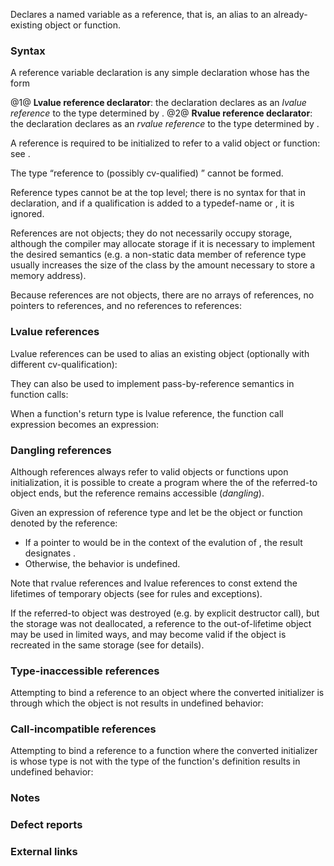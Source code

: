 {{title|Reference declaration}}
{{cpp/language/declarations/navbar}}

Declares a named variable as a reference, that is, an alias to an already-existing object or function.

===Syntax===
A reference variable declaration is any simple declaration whose {{rlp|declarations|declarator}} has the form

{{sdsc begin}}
{{sdsc|num=1|
{{ttb|&amp;}} {{spar optional|attr}} {{spar|declarator}}
}}
{{sdsc|num=2|notes={{mark since c++11}}|
{{ttb|&amp;&amp;}} {{spar optional|attr}} {{spar|declarator}}
}}
{{sdsc end}}

@1@ '''Lvalue reference declarator''': the declaration {{c|S&amp; D;}} declares {{tt|D}} as an ''lvalue reference'' to the type determined by {{spar|decl-specifier-seq}} {{tt|S}}.
@2@ '''Rvalue reference declarator''': the declaration {{c|S&amp;&amp; D;}} declares {{tt|D}} as an ''rvalue reference'' to the type determined by {{spar|decl-specifier-seq}} {{tt|S}}.

{{par begin}}
{{par|{{spar|declarator}}|any {{rlp|declarations|declarator}} except another reference declarator (there are no references to references)}}
{{par|{{spar|attr}}|{{mark since c++11}} list of {{rlp|attributes}}}}
{{par end}}

A reference is required to be initialized to refer to a valid object or function: see {{rlp|reference initialization}}.

The type “reference to (possibly cv-qualified) {{c/core|void}}” cannot be formed.

Reference types cannot be {{rlp|cv|cv-qualified}} at the top level; there is no syntax for that in declaration, and if a qualification is added to a typedef-name{{rev inl|since=c++11| or {{rlpt|decltype}} specifier,}} or {{rlp|template parameters#Type template parameter|type template parameter}}, it is ignored.

References are not objects; they do not necessarily occupy storage, although the compiler may allocate storage if it is necessary to implement the desired semantics (e.g. a non-static data member of reference type usually increases the size of the class by the amount necessary to store a memory address).

Because references are not objects, there are no arrays of references, no pointers to references, and no references to references:

{{source|
int&amp; a[3]; // error
int&amp;* p;   // error
int&amp; &amp;r;   // error
}}

{{rrev|since=c++11|
===Reference collapsing===
It is permitted to form references to references through type manipulations in templates or typedefs, in which case the ''reference collapsing'' rules apply: rvalue reference to rvalue reference collapses to rvalue reference, all other combinations form lvalue reference:

{{source|1=
typedef int&amp;  lref;
typedef int&amp;&amp; rref;
int n;

lref&amp;  r1 = n; // type of r1 is int&amp;
lref&amp;&amp; r2 = n; // type of r2 is int&amp;
rref&amp;  r3 = n; // type of r3 is int&amp;
rref&amp;&amp; r4 = 1; // type of r4 is int&amp;&amp;
}}
(This, along with special rules for {{rlp|template argument deduction}} when {{tt|T&amp;&amp;}} is used in a function template, forms the rules that make {{lc|std::forward}} possible.)
}}

===Lvalue references===
Lvalue references can be used to alias an existing object (optionally with different cv-qualification):

{{example|code=
#include &lt;iostream&gt;
#include &lt;string&gt;

int main()
{
    std::string s = "Ex";
    std::string&amp; r1 = s;
    const std::string&amp; r2 = s;

    r1 += "ample";           // modifies s
//  r2 += "!";               // error: cannot modify through reference to const
    std::cout &lt;&lt; r2 &lt;&lt; '\n'; // prints s, which now holds "Example"
}
}}

They can also be used to implement pass-by-reference semantics in function calls:

{{example|code=
#include &lt;iostream&gt;
#include &lt;string&gt;

void double_string(std::string&amp; s)
{
    s += s; // 's' is the same object as main()'s 'str'
}

int main()
{
    std::string str = "Test";
    double_string(str);
    std::cout &lt;&lt; str &lt;&lt; '\n';
}
}}

When a function's return type is lvalue reference, the function call expression becomes an {{rlp|value category#lvalue|lvalue}} expression:

{{example|code=
#include &lt;iostream&gt;
#include &lt;string&gt;

char&amp; char_number(std::string&amp; s, std::size_t n)
{
    return s.at(n); // string::at() returns a reference to char
}

int main()
{
    std::string str = "Test";
    char_number(str, 1) = 'a'; // the function call is lvalue, can be assigned to
    std::cout &lt;&lt; str &lt;&lt; '\n';
}
}}

{{rrev|since=c++11|
===Rvalue references===
Rvalue references can be used to {{rlp|reference initialization#Lifetime of a temporary|extend the lifetimes}} of temporary objects (note, lvalue references to const can extend the lifetimes of temporary objects too, but they are not modifiable through them):

{{example|code=
#include &lt;iostream&gt;
#include &lt;string&gt;

int main()
{
    std::string s1 = "Test";
//  std::string&amp;&amp; r1 = s1;           // error: can't bind to lvalue

    const std::string&amp; r2 = s1 + s1; // okay: lvalue reference to const extends lifetime
//  r2 += "Test";                    // error: can't modify through reference to const

    std::string&amp;&amp; r3 = s1 + s1;      // okay: rvalue reference extends lifetime
    r3 += "Test";                    // okay: can modify through reference to non-const
    std::cout &lt;&lt; r3 &lt;&lt; '\n';
}
}}

More importantly, when a function has both rvalue reference and lvalue reference {{rlp|overload resolution|overloads}}, the rvalue reference overload binds to rvalues (including both prvalues and xvalues), while the lvalue reference overload binds to lvalues:

{{example|code=
#include &lt;iostream&gt;
#include &lt;utility&gt;

void f(int&amp; x)
{
    std::cout &lt;&lt; "lvalue reference overload f(" &lt;&lt; x &lt;&lt; ")\n";
}

void f(const int&amp; x)
{
    std::cout &lt;&lt; "lvalue reference to const overload f(" &lt;&lt; x &lt;&lt; ")\n";
}

void f(int&amp;&amp; x)
{
    std::cout &lt;&lt; "rvalue reference overload f(" &lt;&lt; x &lt;&lt; ")\n";
}

int main()
{
    int i = 1;
    const int ci = 2;
    
    f(i);  // calls f(int&amp;)
    f(ci); // calls f(const int&amp;)
    f(3);  // calls f(int&amp;&amp;)
           // would call f(const int&amp;) if f(int&amp;&amp;) overload wasn't provided
    f(std::move(i)); // calls f(int&amp;&amp;)

    // rvalue reference variables are lvalues when used in expressions
    int&amp;&amp; x = 1;
    f(x);            // calls f(int&amp; x)
    f(std::move(x)); // calls f(int&amp;&amp; x)
}
}}

This allows {{rlp|move constructor}}s, {{rlp|move assignment}} operators, and other move-aware functions (e.g. {{lc|std::vector::push_back()}}) to be automatically selected when suitable.

Because rvalue references can bind to xvalues, they can refer to non-temporary objects:

{{source|1=
int i2 = 42;
int&amp;&amp; rri = std::move(i2); // binds directly to i2
}}

This makes it possible to move out of an object in scope that is no longer needed:

{{source|1=
std::vector&lt;int&gt; v{1, 2, 3, 4, 5};
std::vector&lt;int&gt; v2(std::move(v)); // binds an rvalue reference to v
assert(v.empty());
}}

===Forwarding references===
Forwarding references are a special kind of references that preserve the value category of a function argument, making it possible to ''forward'' it by means of {{lc|std::forward}}. Forwarding references are either:
@1@ function parameter of a function template declared as rvalue reference to cv-unqualified {{rlp|template parameters#Type template parameter|type template parameter}} of that same function template:

{{source|1=
template&lt;class T&gt;
int f(T&amp;&amp; x)                      // x is a forwarding reference
{
    return g(std::forward&lt;T&gt;(x)); // and so can be forwarded
}

int main()
{
    int i;
    f(i); // argument is lvalue, calls f&lt;int&amp;&gt;(int&amp;), std::forward&lt;int&amp;&gt;(x) is lvalue
    f(0); // argument is rvalue, calls f&lt;int&gt;(int&amp;&amp;), std::forward&lt;int&gt;(x) is rvalue
}

template&lt;class T&gt;
int g(const T&amp;&amp; x); // x is not a forwarding reference: const T is not cv-unqualified

template&lt;class T&gt;
struct A
{
    template&lt;class U&gt;
    A(T&amp;&amp; x, U&amp;&amp; y, int* p); // x is not a forwarding reference: T is not a
                             // type template parameter of the constructor,
                             // but y is a forwarding reference
};

}}

@2@ {{c|auto&amp;&amp;}} except when deduced from a brace-enclosed initializer list{{rev inl|since=c++17| or, when representing a template parameter of a class template during {{rlp|class template argument deduction}}}}:

{{source|1=
auto&amp;&amp; vec = foo();       // foo() may be lvalue or rvalue, vec is a forwarding reference
auto i = std::begin(vec); // works either way
(*i)++;                   // works either way

g(std::forward&lt;decltype(vec)&gt;(vec)); // forwards, preserving value category

for (auto&amp;&amp; x: f())
{
    // x is a forwarding reference; this is a common way to use range for in generic code
}

auto&amp;&amp; z = {1, 2, 3}; // *not* a forwarding reference (special case for initializer lists)
}}

See also {{rlp|template argument deduction#Deduction from a function call|template argument deduction}} and {{lc|std::forward}}.
}}

===Dangling references===
Although references always refer to valid objects or functions upon initialization, it is possible to create a program where the {{rlp|lifetime}} of the referred-to object ends, but the reference remains accessible (''dangling'').

Given an expression {{c|expr}} of reference type and let {{c|target}} be the object or function denoted by the reference:
* If a pointer to {{c|target}} would be {{rlp|pointer#Invalid pointers|valid}} in the context of the evalution of {{c|expr}}, the result designates {{c|target}}.
* Otherwise, the behavior is undefined.

{{source|1=
std::string&amp; f()
{
    std::string s = "Example";
    return s; // exits the scope of s:
              // its destructor is called and its storage deallocated
}

std::string&amp; r = f(); // dangling reference
std::cout &lt;&lt; r;       // undefined behavior: reads from a dangling reference
std::string s = f();  // undefined behavior: copy-initializes from a dangling reference
}}

Note that rvalue references and lvalue references to const extend the lifetimes of temporary objects (see {{rlp|reference initialization#Lifetime of a temporary|Reference initialization}} for rules and exceptions).

If the referred-to object was destroyed (e.g. by explicit destructor call), but the storage was not deallocated, a reference to the out-of-lifetime object may be used in limited ways, and may become valid if the object is recreated in the same storage (see {{rlp|lifetime#Access outside of lifetime|Access outside of lifetime}} for details).

===Type-inaccessible references===
Attempting to bind a reference to an object where the converted initializer is {{rev inl|until=c++11|an lvalue}}{{rev inl|since=c++11|a glvalue}} through which the object is not {{rlp|reinterpret_cast#Type accessibility|type-accessible}} results in undefined behavior:
{{source|1=
char x alignas(int);

int&amp; ir = *reinterpret_cast&lt;int*&gt;(&amp;x); // undefined behavior:
                                       // initializer refers to char object
}}

===Call-incompatible references===
Attempting to bind a reference to a function where the converted initializer is {{rev inl|until=c++11|an lvalue}}{{rev inl|since=c++11|a glvalue}} whose type is not {{rlp|reinterpret_cast#Call compatibility|call-compatible}} with the type of the function's definition results in undefined behavior:
{{source|1=
void f(int);

using F = void(float);
F&amp; ir = *reinterpret_cast&lt;F*&gt;(&amp;f); // undefined behavior:
                                   // initializer refers to void(int) function
}}

===Notes===
{{feature test macro|std=C++11|value=200610L|__cpp_rvalue_references|[[#Rvalue references|Rvalue references]]}}

===Defect reports===
{{dr list begin}}
{{dr list item|wg=cwg|dr=453|std=C++98|before=it was unclear which object or function a reference cannot be bound to|after=made clear}}
{{dr list item|wg=cwg|dr=1510|std=C++11|before=cv-qualified references could not be formed in the operand of {{c/core|decltype}}|after=allowed}}
{{dr list item|wg=cwg|dr=2550|std=C++98|before=parameters could have type “reference to {{c/core|void}}”|after=disallowed}}
{{dr list item|wg=cwg|dr=2933|std=C++98|before=the behavior of accessing dangling references was unclear|after=made clear}}
{{dr list end}}

===External links===
{{eli|Thomas Becker, 2013 - [http://thbecker.net/articles/rvalue_references/section_01.html C++ Rvalue References Explained]}}

{{langlinks|de|es|fr|it|ja|pt|ru|zh}}